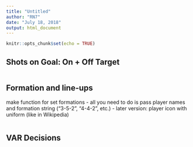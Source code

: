 ```yaml
---
title: "Untitled"
author: "RN7"
date: "July 18, 2018"
output: html_document
---
```


```r
knitr::opts_chunk$set(echo = TRUE)
```











## Shots on Goal: On + Off Target

```r

```


## Formation and line-ups

make function for set formations 
- all you need to do is pass player names and formation string ("3-5-2", "4-4-2", etc.)
- later version: player icon with uniform (like in Wikipedia)

```r

```



## VAR Decisions

```r

```







